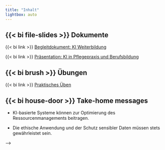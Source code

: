 ```yaml
---
title: "Inhalt"
lightbox: auto
---
```

<!-- In this workshop, we will investigate how Large Language Models (LLMs) are trained, how they produce text, and what they are capable of. We will also discuss similarities and differences between LLMs and human thought processes. As LLMs become increasingly human-like in their performance, it is important to develop effective ways to describe their behaviour. We will discuss high-level concepts that allow us think about LLMs without falling into the trap of anthropomorphism. -->
<!-- TODO: fix schedule -->

<!-- ## {{< bi book >}} Contents -->


<!-- - How can I use LLMs in educational settings? -->

## {{< bi file-slides >}} Dokumente

{{< bi link >}} [Begleitdokument: KI Weiterbildung](../assets/begleitdokument-KI-weiterbildung.pdf)

{{< bi link >}} [Präsentation: KI in Pflegepraxis und Berufsbildung](../assets/2024-09-09_Ku%CC%88nstliche-Intelligenz-Pflegepraxis-Berufsbildung.pdf)


## {{< bi brush >}} Übungen

{{< bi link >}} [Praktisches Üben](../assets/uebungen.pdf)


## {{< bi house-door >}} Take-home messages

- KI-basierte Systeme können zur Optimierung des Ressourcenmanagements beitragen.

- Die ethische Anwendung und der Schutz sensibler Daten müssen stets gewährleistet sein.



<!-- ## {{< bi bullseye >}} Learning outcomes
:::{.callout-tip}
## After this workshop, you will be able to:

1) Explain what large language models and conversational agents, such as ChatGPT, can be used for, and what they shouldn't be used for.
2) Create effective prompts for LLMs.
<!-- 3) Design your own LLM-based educational activities.
4) Critically evaluate LLM-based educational activities. -->
<!-- ::: --> -->

<!-- ## ⏱️ Schedule

![](../assets/schedule.svg){width=100%} -->


<!-- ## {{< bi people-fill >}} Instructors

- [**Andrew Ellis**](https://www.bfh.ch/en/about-bfh/people/a3xvoqozosua/), [Virtual Academy](https://virtuelleakademie.ch/) at the [Bern University of Applied Sciences](https://www.bfh.ch/):

  Andrew, a data scientist at the [Virtual Academy](https://virtuelleakademie.ch/), explores the convergence of language, thought, and AI. He teaches and researches generative AI's role in education at BFH, focusing on human interactions with large language models and the impact of AI learning tools on educational outcomes. Andrew holds a PhD in cognitive psychology from the University of Bern, where he studied mental imagery and perception.

- [**Kaspar Kaufmann**](https://www.bfh.ch/de/ueber-die-bfh/personen/wzzprvvtyrw6/), [Virtual Academy](https://virtuelleakademie.ch/) at the [Bern University of Applied Sciences](https://www.bfh.ch/):

  As a researcher at the [Virtual Academy](https://virtuelleakademie.ch/), Kaspar aims to promote digital competencies among teachers and learners at BFH. He is passionate about fostering a community of confident, critical and responsible users of digital technologies for education, work and civic participation. -->